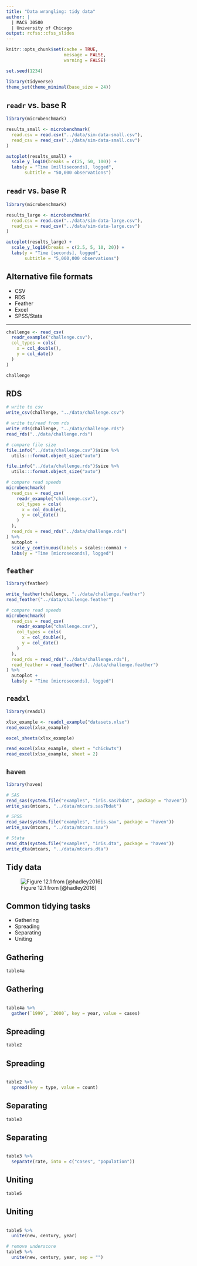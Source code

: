 ```yaml
---
title: "Data wrangling: tidy data"
author: |
  | MACS 30500
  | University of Chicago
output: rcfss::cfss_slides
---
```


```r
knitr::opts_chunk$set(cache = TRUE,
                      message = FALSE,
                      warning = FALSE)

set.seed(1234)

library(tidyverse)
theme_set(theme_minimal(base_size = 24))
```

## `readr` vs. base R

```r
library(microbenchmark)

results_small <- microbenchmark(
  read.csv = read.csv("../data/sim-data-small.csv"),
  read_csv = read_csv("../data/sim-data-small.csv")
)
```

```r
autoplot(results_small) +
  scale_y_log10(breaks = c(25, 50, 100)) +
  labs(y = "Time [milliseconds], logged",
       subtitle = "50,000 observations")
```

## `readr` vs. base R

```r
library(microbenchmark)

results_large <- microbenchmark(
  read.csv = read.csv("../data/sim-data-large.csv"),
  read_csv = read_csv("../data/sim-data-large.csv")
)
```

```r
autoplot(results_large) +
  scale_y_log10(breaks = c(2.5, 5, 10, 20)) +
  labs(y = "Time [seconds], logged",
       subtitle = "5,000,000 observations")
```

## Alternative file formats

* CSV
* RDS
* Feather
* Excel
* SPSS/Stata

----

```r
challenge <- read_csv(
  readr_example("challenge.csv"), 
  col_types = cols(
    x = col_double(),
    y = col_date()
  )
)

challenge
```

## RDS {.scrollable}

```r
# write to csv
write_csv(challenge, "../data/challenge.csv")

# write to/read from rds
write_rds(challenge, "../data/challenge.rds")
read_rds("../data/challenge.rds")
```

```r
# compare file size
file.info("../data/challenge.csv")$size %>%
  utils:::format.object_size("auto")

file.info("../data/challenge.rds")$size %>%
  utils:::format.object_size("auto")
```

```r
# compare read speeds
microbenchmark(
  read_csv = read_csv(
    readr_example("challenge.csv"), 
    col_types = cols(
      x = col_double(),
      y = col_date()
    )
  ),
  read_rds = read_rds("../data/challenge.rds")
) %>%
  autoplot +
  scale_y_continuous(labels = scales::comma) +
  labs(y = "Time [microseconds], logged")
```

## `feather`

```r
library(feather)

write_feather(challenge, "../data/challenge.feather")
read_feather("../data/challenge.feather")
```

```r
# compare read speeds
microbenchmark(
  read_csv = read_csv(
    readr_example("challenge.csv"), 
    col_types = cols(
      x = col_double(),
      y = col_date()
    )
  ),
  read_rds = read_rds("../data/challenge.rds"),
  read_feather = read_feather("../data/challenge.feather")
) %>%
  autoplot +
  labs(y = "Time [microseconds], logged")
```

## `readxl` {.scrollable}

```r
library(readxl)

xlsx_example <- readxl_example("datasets.xlsx")
read_excel(xlsx_example)
```

```r
excel_sheets(xlsx_example)
```

```r
read_excel(xlsx_example, sheet = "chickwts")
read_excel(xlsx_example, sheet = 2)
```

## `haven` {.scrollable}

```r
library(haven)

# SAS
read_sas(system.file("examples", "iris.sas7bdat", package = "haven"))
write_sas(mtcars, "../data/mtcars.sas7bdat")

# SPSS
read_sav(system.file("examples", "iris.sav", package = "haven"))
write_sav(mtcars, "../data/mtcars.sav")

# Stata
read_dta(system.file("examples", "iris.dta", package = "haven"))
write_dta(mtcars, "../data/mtcars.dta")
```

## Tidy data

![Figure 12.1 from [@hadley2016]](http://r4ds.had.co.nz/images/tidy-1.png)

## Common tidying tasks

* Gathering
* Spreading
* Separating
* Uniting

## Gathering

```r
table4a
```

## Gathering

```r
```

```r
table4a %>% 
  gather(`1999`, `2000`, key = year, value = cases)
```

## Spreading

```r
table2
```

## Spreading {.scrollable}

```r
```

```r
table2 %>%
  spread(key = type, value = count)
```

## Separating

```r
table3
```

## Separating

```r
```

```r
table3 %>% 
  separate(rate, into = c("cases", "population"))
```

## Uniting

```r
table5
```

## Uniting {.scrollable}

```r
```

```r
table5 %>% 
  unite(new, century, year)

# remove underscore
table5 %>% 
  unite(new, century, year, sep = "")
```
